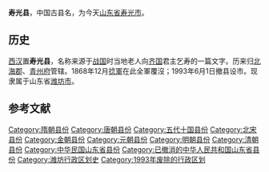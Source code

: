 '''寿光县'''，中国古县名，为今天[[山东省|山东省]][[寿光市|寿光市]]。
==历史==
[[西汉|西汉]]置'''寿光县'''，名称来源于[[战国|战国]]时当地老人向[[田齐|齐国]]君主乞寿的一篇文字。历来归[[北海郡|北海郡]]、[[青州府|青州府]]管辖。1868年12月[[捻軍|捻軍]]在此全軍覆沒；1993年6月1日撤县设市。现隶属于山东省[[潍坊市|潍坊市]]。
==参考文献==
<div class="references-small">
<references></references>
</div>
{{中華民國山東省行政區劃}}


{{山东行政区划小作品}}
[[Category:隋朝县份|Category:隋朝县份]]
[[Category:唐朝县份|Category:唐朝县份]]
[[Category:五代十国县份|Category:五代十国县份]]
[[Category:北宋县份|Category:北宋县份]]
[[Category:金朝县份|Category:金朝县份]]
[[Category:元朝县份|Category:元朝县份]]
[[Category:明朝县份|Category:明朝县份]]
[[Category:清朝县份|Category:清朝县份]]
[[Category:中华民国山东省县份|Category:中华民国山东省县份]]
[[Category:已撤消的中华人民共和国山东省县份|Category:已撤消的中华人民共和国山东省县份]]
[[Category:潍坊行政区划史|Category:潍坊行政区划史]]
[[Category:1993年废除的行政区划|Category:1993年废除的行政区划]]